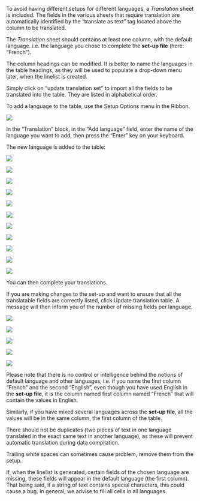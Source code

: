 
To avoid having different setups for different languages, a *Translation* sheet is included. The fields in the various sheets that require translation are automatically identified by the "translate as text" tag located above the column to be translated.

The *Translation* sheet should contains at least one column, with the default language. i.e. the language you chose to complete the **set-up file** (here: "French").

The column headings can be modified. It is better to name the languages in the table headings, as they will be used to populate a drop-down menu later, when the linelist is created.

Simply click on "update translation set" to import all the fields to be translated into the table. They are listed in alphabetical order.

To add a language to the table, use the Setup Options menu in the Ribbon.

![](imgs/im-103-translations-sheet.png)

In the "Translation" block, in the "Add language" field, enter the name of the language you want to add, then press the "Enter" key on your keyboard.

The new language is added to the table:

![](imgs/im-104-translations-sheet.png){fig-align="center"}

![](imgs/fleche.png){fig-align="center"}

![](imgs/im-105-translations-sheet.png){fig-align="center"}

![](imgs/fleche.png){fig-align="center"}

![](imgs/im-106-translations-sheet.png){fig-align="center"}

![](imgs/fleche.png){fig-align="center"}

![](imgs/im-107-translations-sheet.png){fig-align="center"}

![](imgs/fleche.png){fig-align="center"}

![](imgs/im-108-translations-sheet.png){fig-align="center"}

![](imgs/fleche.png){fig-align="center"}

![](imgs/im-109-translations-sheet.png){fig-align="center"}

You can then complete your translations.

If you are making changes to the set-up and want to ensure that all the translatable fields are correctly listed, click Update translation table. A message will then inform you of the number of missing fields per language.

![](imgs/im-110-translations-sheet.png){fig-align="center"}

![](imgs/fleche.png){fig-align="center"}

![](imgs/im-111-translations-sheet.png){fig-align="center"}

![](imgs/fleche.png){fig-align="center"}

![](imgs/im-112-translations-sheet.png){fig-align="center"}

::: callout-note
Please note that there is no control or intelligence behind the notions of default language and other languages, i.e. if you name the first column "French" and the second "English", even though you have used English in the **set-up file**, it is the column named first column named "French" that will contain the values in English.
:::

Similarly, if you have mixed several languages across the **set-up file**, all the values will be in the same column, the first column of the table.

::: callout-note
There should not be duplicates (two pieces of text in one language translated in the exact same text in another language), as these will prevent automatic translation during data compilation.
:::

::: callout-note
Trailing white spaces can sometimes cause problem, remove them from the setup.
:::

::: callout-note
If, when the linelist is generated, certain fields of the chosen language are missing, these fields will appear in the default language (the first column). That being said, if a string of text contains special characters, this could cause a bug. In general, we advise to fill all cells in all languages.
:::
